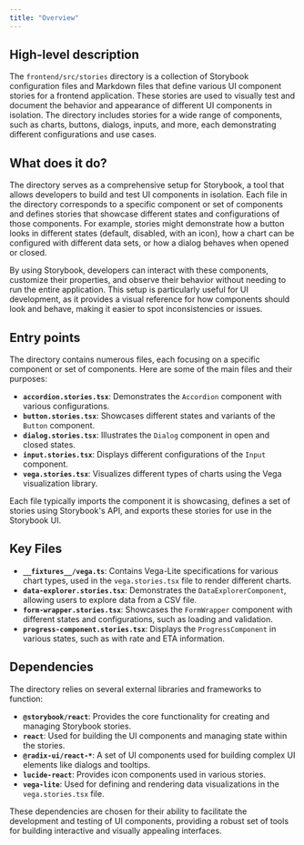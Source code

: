 ```yaml
---
title: "Overview"
---
```


## High-level description

The `frontend/src/stories` directory is a collection of Storybook configuration files and Markdown files that define various UI component stories for a frontend application. These stories are used to visually test and document the behavior and appearance of different UI components in isolation. The directory includes stories for a wide range of components, such as charts, buttons, dialogs, inputs, and more, each demonstrating different configurations and use cases.

## What does it do?

The directory serves as a comprehensive setup for Storybook, a tool that allows developers to build and test UI components in isolation. Each file in the directory corresponds to a specific component or set of components and defines stories that showcase different states and configurations of those components. For example, stories might demonstrate how a button looks in different states (default, disabled, with an icon), how a chart can be configured with different data sets, or how a dialog behaves when opened or closed.

By using Storybook, developers can interact with these components, customize their properties, and observe their behavior without needing to run the entire application. This setup is particularly useful for UI development, as it provides a visual reference for how components should look and behave, making it easier to spot inconsistencies or issues.

## Entry points

The directory contains numerous files, each focusing on a specific component or set of components. Here are some of the main files and their purposes:

- **`accordion.stories.tsx`**: Demonstrates the `Accordion` component with various configurations.
- **`button.stories.tsx`**: Showcases different states and variants of the `Button` component.
- **`dialog.stories.tsx`**: Illustrates the `Dialog` component in open and closed states.
- **`input.stories.tsx`**: Displays different configurations of the `Input` component.
- **`vega.stories.tsx`**: Visualizes different types of charts using the Vega visualization library.

Each file typically imports the component it is showcasing, defines a set of stories using Storybook's API, and exports these stories for use in the Storybook UI.

## Key Files

- **`__fixtures__/vega.ts`**: Contains Vega-Lite specifications for various chart types, used in the `vega.stories.tsx` file to render different charts.
- **`data-explorer.stories.tsx`**: Demonstrates the `DataExplorerComponent`, allowing users to explore data from a CSV file.
- **`form-wrapper.stories.tsx`**: Showcases the `FormWrapper` component with different states and configurations, such as loading and validation.
- **`progress-component.stories.tsx`**: Displays the `ProgressComponent` in various states, such as with rate and ETA information.

## Dependencies

The directory relies on several external libraries and frameworks to function:

- **`@storybook/react`**: Provides the core functionality for creating and managing Storybook stories.
- **`react`**: Used for building the UI components and managing state within the stories.
- **`@radix-ui/react-*`**: A set of UI components used for building complex UI elements like dialogs and tooltips.
- **`lucide-react`**: Provides icon components used in various stories.
- **`vega-lite`**: Used for defining and rendering data visualizations in the `vega.stories.tsx` file.

These dependencies are chosen for their ability to facilitate the development and testing of UI components, providing a robust set of tools for building interactive and visually appealing interfaces.
